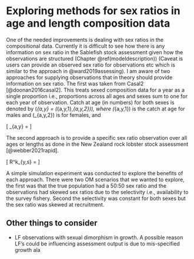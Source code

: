 # Exploring methods for sex ratios in age and length composition data {#sexratios}

One of the needed improvements is dealing with sex ratios in the compositional data. Currently it is difficult to see how there is any information on sex ratio in the Sablefish stock assessment given how the observations are structured (Chapter \@ref(modeldescription)) (Caveat is users can provide an observed sex ratio for observations etc which is similar to the approach in @ward2019assessing). I am aware of two approaches for supplying observations that in theory should provide information on sex ratio. The first was taken from Casal2 [@doonan2016casal2]. This treats sexed composition data for a year as a single proportion i.e., proportions across all ages and sexes sum to one for each year of observation. Catch at age (in numbers) for both sexes is denoted by \(\boldsymbol{C^k}_{a,y} = (\boldsymbol{C^k}_{a,y,1},\boldsymbol{C^k}_{a,y,2})\), where \(\boldsymbol{C^k}_{a,y,1}\) is the catch at age for males and \(\boldsymbol{C^k}_{a,y,2}\) is for females, and 

\[
\boldsymbol{P^k}_{a,y} = \frac{\boldsymbol{C^k}_{a,y}}{\sum_a \sum_s \boldsymbol{C^k}_{a,y,s}}
\]


The second approach is to provide a specific sex ratio observation over all ages or lengths as done in the New Zealand rock lobster stock assessment [@webber2021rapid]. 


\[
R^k_{y,s} = \frac{\sum_a \boldsymbol{C^k}_{a,y,s}}{\sum_a \sum_s \boldsymbol{C^k}_{a,y,s}}
\]


A simple simulation experiment was conducted to explore the benefits of each approach. There were two OM scenarios that we wanted to explore, the first was that the true population had a 50:50 sex ratio and the observations had skewed sex ratios due to the selectivity i.e., availability to the survey fishery. Second the selectivity was constant for both sexes but the sex ratio was skewed at recruitment.





## Other things to consider {-}


- LF observations with sexual dimorphism in growth. A possible reason LF's could be influencing assessment output is due to mis-specified growth ala 


